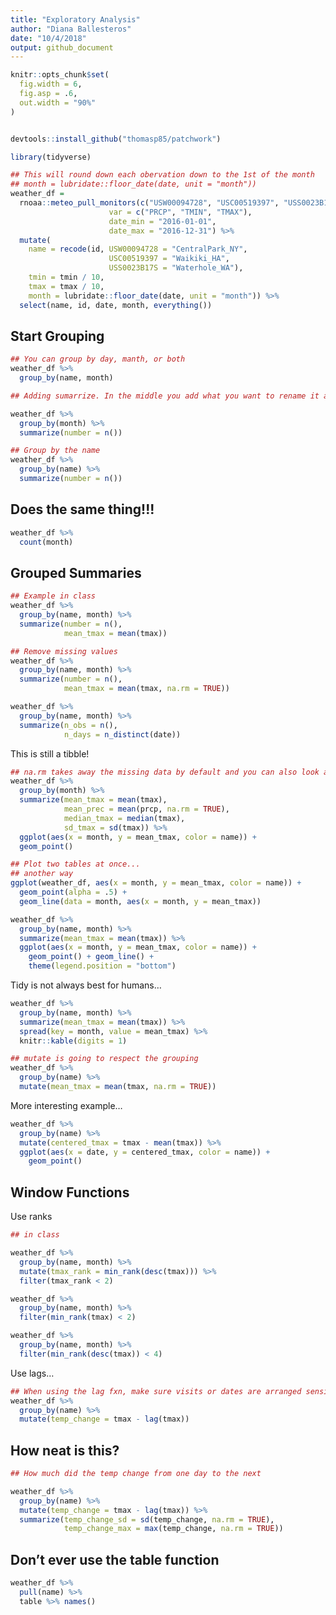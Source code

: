 ```yaml
---
title: "Exploratory Analysis"
author: "Diana Ballesteros"
date: "10/4/2018"
output: github_document
---
```


```r
knitr::opts_chunk$set(
  fig.width = 6,
  fig.asp = .6,
  out.width = "90%"
)


devtools::install_github("thomasp85/patchwork")

```

```r
library(tidyverse)
```

```r

## This will round down each obervation down to the 1st of the month
## month = lubridate::floor_date(date, unit = "month"))
weather_df = 
  rnoaa::meteo_pull_monitors(c("USW00094728", "USC00519397", "USS0023B17S"),
                      var = c("PRCP", "TMIN", "TMAX"), 
                      date_min = "2016-01-01",
                      date_max = "2016-12-31") %>%
  mutate(
    name = recode(id, USW00094728 = "CentralPark_NY", 
                      USC00519397 = "Waikiki_HA",
                      USS0023B17S = "Waterhole_WA"),
    tmin = tmin / 10,
    tmax = tmax / 10,
    month = lubridate::floor_date(date, unit = "month")) %>%
  select(name, id, date, month, everything())
```


## Start Grouping 
```r

## You can group by day, manth, or both 
weather_df %>% 
  group_by(name, month)
```

```r
## Adding sumarrize. In the middle you add what you want to rename it as

weather_df %>%
  group_by(month) %>%
  summarize(number = n())

## Group by the name 
weather_df %>%
  group_by(name) %>%
  summarize(number = n())
```

## Does the same thing!!!
```r
weather_df %>%
  count(month)
```

## Grouped Summaries 
```r

## Example in class 
weather_df %>%
  group_by(name, month) %>%
  summarize(number = n(),
            mean_tmax = mean(tmax))

## Remove missing values
weather_df %>%
  group_by(name, month) %>%
  summarize(number = n(),
            mean_tmax = mean(tmax, na.rm = TRUE))

weather_df %>%
  group_by(name, month) %>%
  summarize(n_obs = n(),
            n_days = n_distinct(date))
```

This is still a tibble! 
```r
## na.rm takes away the missing data by default and you can also look at median, st dev
weather_df %>%
  group_by(month) %>%
  summarize(mean_tmax = mean(tmax),
            mean_prec = mean(prcp, na.rm = TRUE),
            median_tmax = median(tmax),
            sd_tmax = sd(tmax)) %>% 
  ggplot(aes(x = month, y = mean_tmax, color = name)) + 
  geom_point()

## Plot two tables at once...
## another way 
ggplot(weather_df, aes(x = month, y = mean_tmax, color = name)) + 
  geom_point(alpha = .5) + 
  geom_line(data = month, aes(x = month, y = mean_tmax))
```

```r
weather_df %>%
  group_by(name, month) %>%
  summarize(mean_tmax = mean(tmax)) %>%
  ggplot(aes(x = month, y = mean_tmax, color = name)) + 
    geom_point() + geom_line() + 
    theme(legend.position = "bottom")
```

Tidy is not always best for humans...
```r
weather_df %>%
  group_by(name, month) %>%
  summarize(mean_tmax = mean(tmax)) %>% 
  spread(key = month, value = mean_tmax) %>% 
  knitr::kable(digits = 1)
```

```r
## mutate is going to respect the grouping 
weather_df %>%
  group_by(name) %>%
  mutate(mean_tmax = mean(tmax, na.rm = TRUE))
```

More interesting example...
```r
weather_df %>%
  group_by(name) %>%
  mutate(centered_tmax = tmax - mean(tmax)) %>% 
  ggplot(aes(x = date, y = centered_tmax, color = name)) + 
    geom_point() 
```

## Window Functions

Use ranks
```r

## in class 

weather_df %>%
  group_by(name, month) %>%
  mutate(tmax_rank = min_rank(desc(tmax))) %>% 
  filter(tmax_rank < 2)
```

```r
weather_df %>%
  group_by(name, month) %>%
  filter(min_rank(tmax) < 2)
```

```r
weather_df %>%
  group_by(name, month) %>%
  filter(min_rank(desc(tmax)) < 4)
```

Use lags...
```r

## When using the lag fxn, make sure visits or dates are arranged sensibly
weather_df %>%
  group_by(name) %>%
  mutate(temp_change = tmax - lag(tmax))
```

## How neat is this? 
```r

## How much did the temp change from one day to the next 

weather_df %>%
  group_by(name) %>%
  mutate(temp_change = tmax - lag(tmax)) %>%
  summarize(temp_change_sd = sd(temp_change, na.rm = TRUE),
            temp_change_max = max(temp_change, na.rm = TRUE))
```

## Don't ever use the table function 
```r
weather_df %>% 
  pull(name) %>% 
  table %>% names()
  
```


